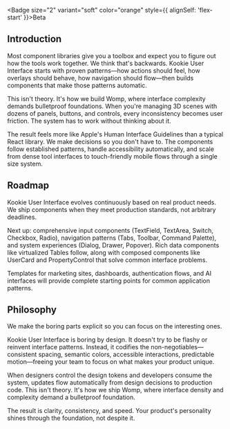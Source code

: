 
<Section size="2">

<Badge size="2" variant="soft" color="orange" style={{ alignSelf: 'flex-start' }}>Beta</Badge>

# Introduction

Most component libraries give you a toolbox and expect you to figure out how the tools work together. We think that's backwards. Kookie User Interface starts with proven patterns—how actions should feel, how overlays should behave, how navigation should flow—then builds components that make those patterns automatic.

This isn't theory. It's how we build Womp, where interface complexity demands bulletproof foundations. When you're managing 3D scenes with dozens of panels, buttons, and controls, every inconsistency becomes user friction. The system has to work without thinking about it.

The result feels more like Apple's Human Interface Guidelines than a typical React library. We make decisions so you don't have to. The components follow established patterns, handle accessibility automatically, and scale from dense tool interfaces to touch-friendly mobile flows through a single size system.

</Section>

<Section size="2">

## Roadmap

Kookie User Interface evolves continuously based on real product needs. We ship components when they meet production standards, not arbitrary deadlines.

Next up: comprehensive input components (TextField, TextArea, Switch, Checkbox, Radio), navigation patterns (Tabs, Toolbar, Command Palette), and system experiences (Dialog, Drawer, Popover). Rich data components like virtualized Tables follow, along with composed components like UserCard and PropertyControl that solve common interface problems.

Templates for marketing sites, dashboards, authentication flows, and AI interfaces will provide complete starting points for common application patterns.

</Section>

<Section size="2">

## Philosophy

We make the boring parts explicit so you can focus on the interesting ones.

Kookie User Interface is boring by design. It doesn't try to be flashy or reinvent interface patterns. Instead, it codifies the non-negotiables—consistent spacing, semantic colors, accessible interactions, predictable motion—freeing your team to focus on what makes your product unique.

When designers control the design tokens and developers consume the system, updates flow automatically from design decisions to production code. This isn't theory. It's how we ship Womp, where interface density and complexity demand a bulletproof foundation.

The result is clarity, consistency, and speed. Your product's personality shines through the foundation, not despite it.

</Section>
